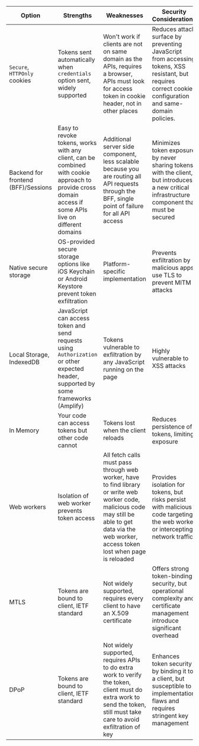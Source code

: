 ---
---

| Option                | Strengths                                                                 | Weaknesses                                                                                              | Security Considerations                                                                                     | Recommended                           |
|-----------------------|---------------------------------------------------------------------------|---------------------------------------------------------------------------------------------------------|--------------------------------------|---------------------------------------|
| `Secure`, `HTTPOnly` cookies | Tokens sent automatically when `credentials` option sent, widely supported | Won't work if clients are not on same domain as the APIs, requires a browser, APIs must look for access token in cookie header, not in other places | Reduces attack surface by preventing JavaScript from accessing tokens, XSS resistant, but requires correct cookie configuration and same-domain policies. | <GreenCheck />                                    |
| Backend for frontend (BFF)/Sessions | Easy to revoke tokens, works with any client, can be combined with cookie approach to provide cross domain access if some APIs live on different domains                               | Additional server side component, less scalable because you are routing all API requests through the BFF, single point of failure for all API access              | Minimizes token exposure by never sharing tokens with the client, but introduces a new critical infrastructure component that must be secured | <GreenCheck />                                    |
| Native secure storage   | OS-provided secure storage options like iOS Keychain or Android Keystore prevent token exfiltration       | Platform-specific implementation | Prevents exfiltration by malicious apps, use TLS to prevent MITM attacks                    | <GreenCheck />                                    |
| Local Storage, IndexedDB         | JavaScript can access token and send requests using `Authorization` or other expected header, supported by some frameworks (Amplify) | Tokens vulnerable to exfiltration by any JavaScript running on the page                                                             | Highly vulnerable to XSS attacks | <RedX /> |
| In Memory             | Your code can access tokens but other code cannot                                               | Tokens lost when the client reloads                                                                     | Reduces persistence of tokens, limiting exposure | <RedX /> |
| Web workers           | Isolation of web worker prevents token access | All fetch calls must pass through web worker, have to find library or write web worker code, malicious code may still be able to get data via the web worker, access token lost when page is reloaded | Provides isolation for tokens, but risks persist with malicious code targeting the web worker or intercepting network traffic                | <RedX /> |
| MTLS                  | Tokens are bound to client, IETF standard                                                      | Not widely supported, requires every client to have an X.509 certificate                                | Offers strong token-binding security, but operational complexity and certificate management introduce significant overhead                    | <RedX /> |
| DPoP                  | Tokens are bound to client, IETF standard                                                      | Not widely supported, requires APIs to do extra work to verify the token, client must do extra work to send the token, still must take care to avoid exfiltration of key | Enhances token security by binding it to a client, but susceptible to implementation flaws and requires stringent key management              | <RedX /> |
